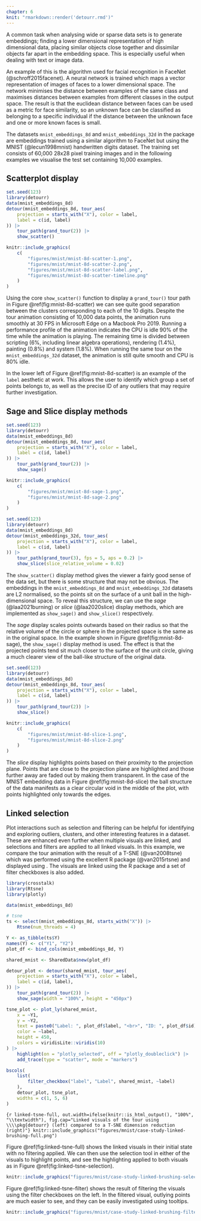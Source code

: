```yaml
---
chapter: 6
knit: "rmarkdown::render('detourr.rmd')"
---
```


A common task when analysing wide or sparse data sets is to generate embeddings; finding a lower dimensional representation of high dimensional data, placing similar objects close together and dissimilar objects far apart in the embedding space. This is especially useful when dealing with text or image data.

An example of this is the algorithm used for facial recognition in FaceNet (@schroff2015facenet). A neural network is trained which maps a vector representation of images of faces to a lower dimensional space. The network minimises the distance between examples of the same class and maximises distances between examples from different classes in the output space. The result is that the euclidean distance between faces can be used as a metric for face similarity, so an unknown face can be classified as belonging to a specific individual if the distance between the unknown face and one or more known faces is small.

The datasets `mnist_embeddings_8d` and `mnist_embeddings_32d` in the \pkg{detourr} package are embeddings trained using a similar algorithm to FaceNet but using the MNIST (@lecun1998mnist) handwritten digits dataset. The training set consists of 60,000 28x28 pixel training images and in the following examples we visualise the test set containing 10,000 examples.

## Scatterplot display

```r
set.seed(123)
library(detourr)
data(mnist_embeddings_8d)
detour(mnist_embeddings_8d, tour_aes(
    projection = starts_with("X"), color = label,
    label = c(id, label)
)) |>
    tour_path(grand_tour(2)) |>
    show_scatter()
```

```r
knitr::include_graphics(
    c(
        "figures/mnist/mnist-8d-scatter-1.png",
        "figures/mnist/mnist-8d-scatter-2.png",
        "figures/mnist/mnist-8d-scatter-label.png",
        "figures/mnist/mnist-8d-scatter-timeline.png"
    )
)
```

Using the core `show_scatter()` function to display a `grand_tour()` tour path in Figure \@ref(fig:mnist-8d-scatter) we can see quite good separation between the clusters corresponding to each of the 10 digits. Despite the tour animation consisting of 10,000 data points, the animation runs smoothly at 30 FPS in Microsoft Edge on a Macbook Pro 2019. Running a performance profile of the animation indicates the CPU is idle 90% of the time while the animation is playing. The remaining time is divided between scripting (6%, including linear algebra operations), rendering (1.4%), painting (0.8%) and system (1.8%). When running the same tour on the `mnist_embeddings_32d` dataset, the animation is still quite smooth and CPU is 80% idle. 

In the lower left of Figure \@ref(fig:mnist-8d-scatter) is an example of the `label` aesthetic at work. This allows the user to identify which group a set of points belongs to, as well as the precise ID of any outliers that may require further investigation. 

## Sage and Slice display methods

```r
set.seed(123)
library(detourr)
data(mnist_embeddings_8d)
detour(mnist_embeddings_8d, tour_aes(
    projection = starts_with("X"), color = label,
    label = c(id, label)
)) |>
    tour_path(grand_tour(2)) |>
    show_sage()
```

```r

knitr::include_graphics(
    c(
        "figures/mnist/mnist-8d-sage-1.png",
        "figures/mnist/mnist-8d-sage-2.png"
    )
)
```

```r
set.seed(123)
library(detourr)
data(mnist_embeddings_8d)
detour(mnist_embeddings_32d, tour_aes(
    projection = starts_with("X"), color = label,
    label = c(id, label)
)) |>
    tour_path(grand_tour(3), fps = 5, aps = 0.2) |>
    show_slice(slice_relative_volume = 0.02)
```

The `show_scatter()` display method gives the viewer a fairly good sense of the data set, but there is some structure that may not be obvious. The embeddings in the `mnist_embeddings_8d` and `mnist_embeddings_32d` datasets are L2 normalised, so the points sit on the surface of a unit ball in the high-dimensional space. To reveal this structure, we can use the _sage_ (@laa2021burning) or _slice_ (@laa2020slice) display methods, which are implemented as `show_sage()` and `show_slice()` respectively.

The _sage_ display scales points outwards based on their radius so that the relative volume of the circle or sphere in the projected space is the same as in the original space. In the example shown in Figure \@ref(fig:mnist-8d-sage), the `show_sage()` display method is used. The effect is that the projected points tend sit much closer to the surface of the unit circle, giving a much clearer view of the ball-like structure of the original data.

```r
set.seed(123)
library(detourr)
data(mnist_embeddings_8d)
detour(mnist_embeddings_8d, tour_aes(
    projection = starts_with("X"), color = label,
    label = c(id, label)
)) |>
    tour_path(grand_tour(2)) |>
    show_slice()
```

```r
knitr::include_graphics(
    c(
        "figures/mnist/mnist-8d-slice-1.png",
        "figures/mnist/mnist-8d-slice-2.png"
    )
)
```


The _slice_ display highlights points based on their proximity to the projection plane. Points that are close to the projection plane are highlighted and those further away are faded out by making them transparent. In the case of the MNIST embedding data in Figure \@ref(fig:mnist-8d-slice) the ball structure of the data manifests as a clear circular void in the middle of the plot, with points highlighted only towards the edges. 

## Linked selection

Plot interactions such as selection and filtering can be helpful for identifying and exploring outliers, clusters, and other interesting features in a dataset. These are enhanced even further when multiple visuals are linked, and selections and filters are applied to all linked visuals. In this example, we compare the tour animation with the result of a T-SNE (@van2008tsne) which was performed using the excellent \CRANpkg{Rtsne} R package (@van2015rtsne) and displayed using \pkg{plotly}. The visuals are linked using the R package \pkg{crosstalk} and a set of filter checkboxes is also added.

```r
library(crosstalk)
library(Rtsne)
library(plotly)

data(mnist_embeddings_8d)

# tsne
ts <- select(mnist_embeddings_8d, starts_with("X")) |>
    Rtsne(num_threads = 4)

Y <- as_tibble(ts$Y)
names(Y) <- c("Y1", "Y2")
plot_df <- bind_cols(mnist_embeddings_8d, Y)

shared_mnist <- SharedData$new(plot_df)

detour_plot <- detour(shared_mnist, tour_aes(
    projection = starts_with("X"), color = label,
    label = c(id, label),
)) |>
    tour_path(grand_tour(2)) |>
    show_sage(width = "100%", height = "450px")

tsne_plot <- plot_ly(shared_mnist,
    x = ~Y1,
    y = ~Y2,
    text = paste0("Label: ", plot_df$label, "<br>", "ID: ", plot_df$id),
    color = ~label,
    height = 450,
    colors = viridisLite::viridis(10)
) |>
    highlight(on = "plotly_selected", off = "plotly_doubleclick") |>
    add_trace(type = "scatter", mode = "markers")

bscols(
    list(
        filter_checkbox("label", "Label", shared_mnist, ~label)
    ),
    detour_plot, tsne_plot,
    widths = c(1, 5, 6)
)
```

```{r linked-tsne-full, out.width=ifelse(knitr::is_html_output(), "100%", "\\textwidth"), fig.cap="Linked visuals of the tour using \\\\pkg{detourr} (left) compared to a T-SNE dimension reduction (right)"}
knitr::include_graphics("figures/mnist/case-study-linked-brushing-full.png")
```

Figure \@ref(fig:linked-tsne-full) shows the linked visuals in their initial state with no filtering applied. We can then use the selection tool in either of the visuals to highlight points, and see the highlighting applied to both visuals as in Figure \@ref(fig:linked-tsne-selection).

```r
knitr::include_graphics("figures/mnist/case-study-linked-brushing-selection.png")
```

Figure \@ref(fig:linked-tsne-filter) shows the result of filtering the visuals using the filter checkboxes on the left. In the filtered visual, outlying points are much easier to see, and they can be easily investigated using tooltips. 

```r
knitr::include_graphics("figures/mnist/case-study-linked-brushing-filter.png")
```

